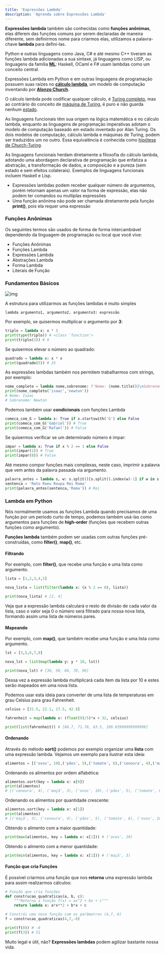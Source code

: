 ```yaml
---
title: 'Expressões Lambda'
description: 'Aprenda sobre Expressões Lambda'
---
```


**Expressões lambda** também são conhecidas como **funções anônimas**, elas diferem das funções comuns por serem declaradas de maneira diferente, sem definirmos nome para criarmos elas, utilizamos a palavra-chave **lambda** para definí-las.

Python e outras linguagens como Java, C# e até mesmo C++ tiveram as funções lambda adicionadas a sua sintaxe, já linguagens como LISP, ou linguagens da família **[ML](https://en.wikipedia.org/wiki/ML_(programming_language))**: Haskell, OCaml e F# usam lambdas como um conceito central.

Expressões Lambda em Python e em outras linguagens de programação possuem suas raízes no **[cálculo lambda](https://en.wikipedia.org/wiki/Lambda_calculus)**, um modelo de computação inventando por **[Alonzo Church](https://en.wikipedia.org/wiki/Alonzo_Church)**.

O cálculo lambda pode codificar qualquer cálculo, é [Turing completo](https://simple.wikipedia.org/wiki/Turing_complete), mas ao contrário do conceito de [máquina de Turing](https://en.wikipedia.org/wiki/Turing_machine), é puro e não guarda nenhum [estado](https://en.wikipedia.org/wiki/Turing_machine#The_%22state%22).

As linguagens funcionais têm sua origem na lógica matemática e no cálculo lambda, enquanto as linguagens de programação imperativas adotam o modelo de computação baseado em estado inventado por Alan Turing. Os dois modelos de computação, cálculo lambda e máquinas de Turing, podem ser traduzidos um no outro. Essa equivalência é conhecida como [hipótese de Church-Turing](https://en.wikipedia.org/wiki/Church%E2%80%93Turing_thesis).

As linguagens funcionais herdam diretamente a filosofia do cálculo lambda, adotando uma abordagem declarativa de programação que enfatiza a abstração, a transformação de dados, a composição e a pureza (sem estado e sem efeitos colaterais). Exemplos de linguagens funcionais incluem Haskell e Lisp.

- Expressões lambdas podem receber qualquer número de argumentos, porém retornam apenas um valor na forma de expressão, elas não podem ter comandos ou multiplas expressões
- Uma função anônima não pode ser chamada diretamente pela função **print()**, pois ela requer uma expressão

### Funções Anônimas

Os seguintes termos são usados de forma de forma intercambiável dependendo da linguagem de programação ou local que você vive:

- Funções Anônimas
- Funções Lambda
- Expressões Lambda
- Abstrações Lambda
- Forma Lambda
- Literais de Função

### Fundamentos Básicos 

![img](https://raw.githubusercontent.com/the-akira/Python-Iluminado/master/Imagens/Lambda.png)

A estrutura para utilizarmos as funções lambdas é muito simples

```
lambda argumento1, argumento2, argumento3: expressão
```

Por exemplo, se quisermos multiplicar o argumento por **3**:

```python
triplo = lambda x: x * 3
print(type(triplo)) # <class 'function'>
print(triplo(3)) # 9
```

Se quisermos elevar o número ao quadrado:

```python
quadrado = lambda x: x * x 
print(quadrado(5)) # 25
``` 

As expressões lambdas também nos permitem trabalharmos com strings, por exemplo:

```python
nome_completo = lambda nome,sobrenome: f'Nome: {nome.title()}\nSobrenome: {sobrenome.title()}'
print(nome_completo('isaac','newton'))
# Nome: Isaac
# Sobrenome: Newton
```

Podemos também usar **condicionais** com funções Lambda

```python
comeca_com_G = lambda x: True if x.startswith('G') else False 
print(comeca_com_G('Gabriel')) # True
print(comeca_com_G('Rafael')) # False
```

Se quisermos verificar se um determinado número é ímpar:

```python
impar = lambda x: True if x % 2 == 1 else False
print(impar(1)) # True
print(impar(8)) # False
```

Até mesmo compor funções mais complexas, neste caso, imprimir a palavra que vem antes da palavra passada via argumento.

```python
palavra_antes = lambda s, w: s.split()[s.split().index(w)-1] if w in s else None 
sentenca = 'Rato Roeu Roupa Rei Roma'
print(palavra_antes(sentenca,'Roma')) # Rei
```

### Lambda em Python

Nós normalmente usamos as funções Lambda quando precisamos de uma função por um período curto de tempo, podemos também usá-las como argumentos para funções de **high-order** (funções que recebem outras funções como argumento). 

**Funções lambda** também podem ser usadas com outras funções pré-construídas, como **filter()**, **map()**, etc.

#### Filtrando

Por exemplo, com **filter()**, que recebe uma função e uma lista como argumento.

```python
lista = [1,2,3,4,5]

nova_lista = list(filter(lambda x: (x % 2 == 0), lista)) 

print(nova_lista) # [2, 4]
```

Veja que a expressão lambda calculará o resto de divisão de cada valor da lista, caso o valor seja 0 o número será filtrado para nossa nova lista, formando assim uma lista de números pares.

#### Mapeando

Por exemplo, com **map()**, que também recebe uma função e uma lista como argumento.

```python
lst = [3,5,6,7,9]

nova_lst = list(map(lambda y: y * 10, lst))

print(nova_lst) # [30, 50, 60, 70, 90]
```

Dessa vez a expressão lambda multiplicará cada item da lista por 10 e estes serão mapeados em uma nova lista.

Podemos usar esta ideia para converter de uma lista de temperaturas em grau Celsius para grau Fahrenheit.

```python
celsius = [31.5, 22.1, 17.5, 42.8]

fahrenheit = map(lambda x: (float(9)/5)*x + 32, celsius)

print(list(fahrenheit)) # [88.7, 71.78, 63.5, 109.03999999999999]
```

#### Ordenando

Através do método **sort()** podemos por exemplo organizar uma **lista** com uma expressão lambda. Vejamos um exemplo para ilustrar esta ideia:

```python
alimentos = [('ovos', 10),('pães', 5),('tomate', 6),('cenoura', 4),('maçã', 3)]
```

Ordenando os alimentos por ordem alfabética:

```python
alimentos.sort(key = lambda x: x[0])
print(alimentos)
# [('cenoura', 4), ('maçã', 3), ('ovos', 10), ('pães', 5), ('tomate', 6)]
```

Ordenando os alimentos por quantidade crescente:

```python
alimentos.sort(key = lambda x: x[1])
print(alimentos)
# [('maçã', 3), ('cenoura', 4), ('pães', 5), ('tomate', 6), ('ovos', 10)]
```

Obtendo o alimento com a maior quantidade:

```python
print(max(alimentos, key = lambda x: x[1])) # ('ovos', 10)
```

Obtendo o alimento com a menor quantidade:

```python
print(min(alimentos, key = lambda x: x[1])) # ('maçã', 3)
```

#### Função que cria Funções

É possível criarmos uma função que nos **retorna** uma expressão lambda para assim realizarmos cálculos:

```python
# Função que cria funções
def construcao_quadraticas(a, b, c):
    """Retorna a função f(x) = ax^2 + bx + c"""
    return lambda x: a*x**2 + b*x + c 

# Constrói uma nova função com os parâmetros (4,7,-6)
f = construcao_quadraticas(4,7,-6)

print(f(0)) # -6
print(f(3)) # 51
```

Muito legal e útil, não? **Expressões lambdas** podem agilizar bastante nossa vida.
